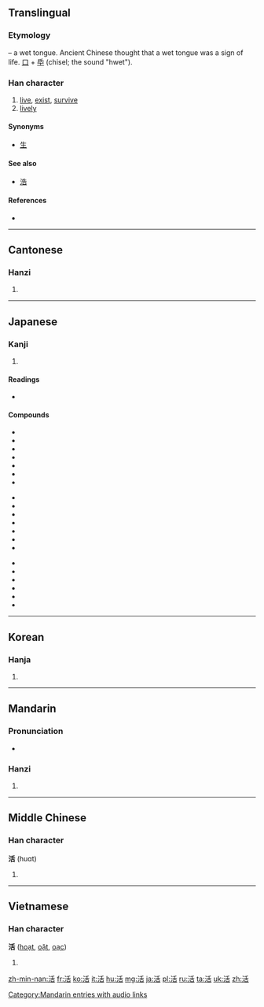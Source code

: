 {{also|話}}
==Translingual==
{{stroke order|strokes=9}}

===Etymology===
{{Han compound|水|alt1=氵|t1=water|舌|t2=tongue|ls=ic}} – a wet tongue. Ancient Chinese thought that a wet tongue was a sign of life. [[口]] + [[氒]] (chisel; the sound "hwet").

===Han character===
{{Han char|rn=85|rad=水|as=06|sn=9|four=3216<sub>4</sub>|canj=水竹十口 (EHJR)|ids=⿰[[水]][[舌]]}}

# [[live]], [[exist]], [[survive]]
# [[lively]]

====Synonyms====
* [[生]]

====See also====
* [[浩]] <!-- Graphically similar -->

====References====
* {{Han ref|kx=0622.180|dkj=17423|dj=1018.160|hdz=31609.020|uh=6D3B|ud=27963|bh=ACA1|bd=44193}}

----

==Cantonese==

===Hanzi===
{{yue-hanzi|jyut=|y=wut6}}

# {{defn|lang=yue|sort=水06}}

----

==Japanese==

===Kanji===
{{ja-kanji|grade=2|rs=水06}}

# {{defn|lang=ja|sort=水06}}

====Readings====
* {{ja-readings|on=[[かつ]] (katsu)|kun=[[いきる]] (ikiru), [[よみがえる]] (yomigaeru)}}

====Compounds====
{{top3}}
* {{l|ja|sc=Jpan|活火|tr=かっか, kakka}}
* {{l|ja|sc=Jpan|活花|tr=いけばな, ikebana}}
* {{l|ja|sc=Jpan|活気|tr=かっき, kakki}}
* {{l|ja|sc=Jpan|活況|tr=かっきょう, kakkyō}}
* {{l|ja|sc=Jpan|活計|tr=かっけい, kakkei}}
* {{l|ja|sc=Jpan|活殺自在|tr=かっさつじざい, kassatsujizai}}
* {{l|ja|sc=Jpan|活字|tr=かつじ, katsuji}}
{{mid3}}
* {{l|ja|sc=Jpan|活人剣|tr=かつじんけん, katsujinken}}
* {{l|ja|sc=Jpan|活水|tr=かっすい, kassui}}
* {{l|ja|sc=Jpan|活動|tr=かつどう, katsudō}}
* {{l|ja|sc=Jpan|活発|tr=かっぱつ, kappatsu}}
* {{l|ja|sc=Jpan|活版|tr=かっぱんん, kappann}}
* {{l|ja|sc=Jpan|活仏|tr=かつぶつ, katsubutsu}}
* {{l|ja|sc=Jpan|活物|tr=かつぶつ, katsubutsu}}
{{mid3}}
* {{l|ja|sc=Jpan|活用|tr=かつよう, katsuyō}}
* {{l|ja|sc=Jpan|活力|tr=かつりょく, katsuryoku}}
* {{l|ja|sc=Jpan|活路|tr=かつろ, katsuro}}
* {{l|ja|sc=Jpan|活火山|tr=かっかざん, kakkazan}}
* {{l|ja|sc=Jpan|生活|tr=せいかつ, seikatsu}}
* {{l|ja|sc=Jpan|復活祭|tr=ふっかつさい, hukkatsusai}}
{{bottom}}

----

==Korean==

===Hanja===
{{ko-hanja|hangeul=[[활]], [[괄]]|eumhun=|rv=hwal, gwal|mr=hwal, kwal|y=hwal, kwal}}

# {{defn|lang=ko|sort=水06}}

----

==Mandarin==

===Pronunciation===
* {{audio|zh-huó.ogg|audio}}

===Hanzi===
{{cmn-hanzi|pin=[[huó]] ([[huo2]])|wg=huo<sup>2</sup>}}

# {{defn|lang=cmn|sort=水06}}

[[Category:Mandarin entries with audio links]]

----

==Middle Chinese==

===Han character===
'''活''' (huɑt)<!--note: the vowel "ɑ" is an IPA symbol, and, as such, is different from the vowel "a"-->

# {{defn|lang=zhx-mid}}

----

==Vietnamese==

===Han character===
'''活''' ([[hoạt]], [[oặt]], [[oạc]])

# {{defn|lang=vi}}

[[zh-min-nan:活]]
[[fr:活]]
[[ko:活]]
[[it:活]]
[[hu:活]]
[[mg:活]]
[[ja:活]]
[[pl:活]]
[[ru:活]]
[[ta:活]]
[[uk:活]]
[[zh:活]]